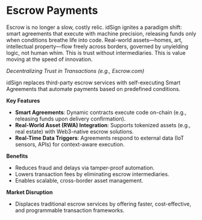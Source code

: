 # Escrow Payments

Escrow is no longer a slow, costly relic. idSign ignites a paradigm shift: smart agreements that execute with machine precision, releasing funds only when conditions breathe life into code. Real-world assets—homes, art, intellectual property—flow freely across borders, governed by unyielding logic, not human whim. This is trust without intermediaries. This is value moving at the speed of innovation.

*Decentralizing Trust in Transactions (e.g., Escrow.com)*

idSign replaces third-party escrow services with self-executing Smart Agreements that automate payments based on predefined conditions.

**Key Features**

- **Smart Agreements**: Dynamic contracts execute code on-chain (e.g., releasing funds upon delivery confirmation).
- **Real-World Asset (RWA) Integration**: Supports tokenized assets (e.g., real estate) with Web3-native escrow solutions.
- **Real-Time Data Triggers**: Agreements respond to external data (IoT sensors, APIs) for context-aware execution.

**Benefits**

- Reduces fraud and delays via tamper-proof automation.
- Lowers transaction fees by eliminating escrow intermediaries.
- Enables scalable, cross-border asset management.

**Market Disruption**

- Displaces traditional escrow services by offering faster, cost-effective, and programmable transaction frameworks.
